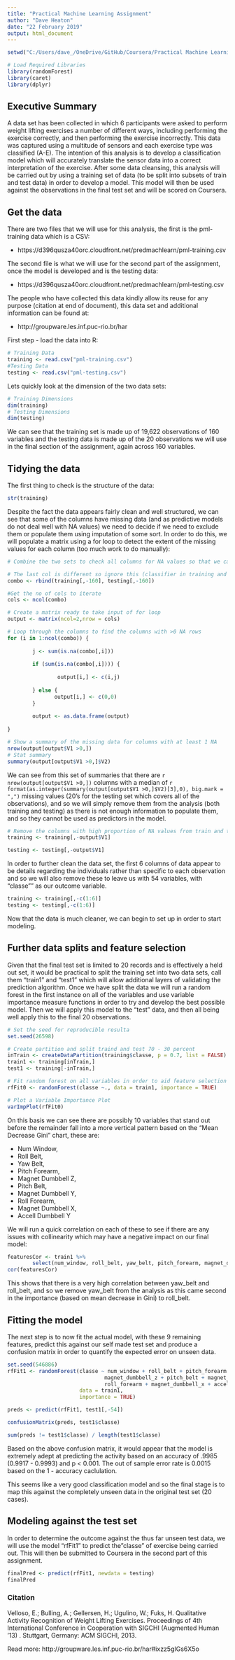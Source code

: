 ```yaml
---
title: "Practical Machine Learning Assignment"
author: "Dave Heaton"
date: "22 February 2019"
output: html_document
---
```


```r
setwd("C:/Users/dave_/OneDrive/GitHub/Coursera/Practical Machine Learning/PracticalMachineLearningAssignment1")
```

```r
# Load Required Libraries
library(randomForest)
library(caret)
library(dplyr)
```
## Executive Summary
A data set has been collected in which 6 participants were asked to perform weight lifting exercises a number of different ways, including performing the exercise correctly, and then performing the exercise incorrectly. This data was captured using a multitude of sensors and each exercise type was classified (A-E). The intention of this analysis is to develop a classification model which will accurately translate the sensor data into a correct interpretation of the exercise. After some data cleansing, this analysis will be carried out by using a training set of data (to be split into subsets of train and test data) in order to develop a model. This model will then be used against the observations in the final test set and will be scored on Coursera.

## Get the data
There are two files that we will use for this analysis, the first is the pml-training data which is a CSV:

* https://d396qusza40orc.cloudfront.net/predmachlearn/pml-training.csv

The second file is what we will use for the second part of the assignment, once the model is developed and is the testing data:

* https://d396qusza40orc.cloudfront.net/predmachlearn/pml-testing.csv

The people who have collected this data kindly allow its reuse for any purpose (citation at end of document), this data set and additional information can be found at:

* http://groupware.les.inf.puc-rio.br/har


First step -  load the data into R:

```r
# Training Data
training <- read.csv("pml-training.csv")
#Testing Data
testing <- read.csv("pml-testing.csv")
```

Lets quickly look at the dimension of the two data sets:
```r
# Training Dimensions
dim(training)
# Testing Dimensions
dim(testing)
```

We can see that the training set is made up of 19,622 observations of 160 variables and the testing data is made up of the 20 observations we will use in the final section of the assignment, again across 160 variables.

## Tidying the data
The first thing to check is the structure of the data:

```r
str(training)
```

Despite the fact the data appears fairly clean and well structured, we can see that some of the columns have missing data (and as predictive models do not deal well with NA values) we need to decide if we need to exclude them or populate them using imputation of some sort. In order to do this, we will populate a matrix using a for loop to detect the extent of the missing values for each column (too much work to do manually):

```r
# Combine the two sets to check all columns for NA values so that we can ensure we are able to effectively run the modeling

# The last col is different so ignore this (classifier in training and id in test)
combo <- rbind(training[,-160], testing[,-160])

#Get the no of cols to iterate
cols <- ncol(combo)

# Create a matrix ready to take input of for loop
output <- matrix(ncol=2,nrow = cols)

# Loop through the columns to find the columns with >0 NA rows
for (i in 1:ncol(combo)) {
        
        j <- sum(is.na(combo[,i]))
        
        if (sum(is.na(combo[,i]))) {
                
                output[i,] <- c(i,j)
                
        } else {
               output[i,] <- c(0,0)
        }
        
        output <- as.data.frame(output)
        
}

# Show a summary of the missing data for columns with at least 1 NA
nrow(output[output$V1 >0,])
# Stat summary
summary(output[output$V1 >0,]$V2)
```

We can see from this set of summaries that there are `r nrow(output[output$V1 >0,])` columns with a median of `r format(as.integer(summary(output[output$V1 >0,]$V2)[3],0), big.mark = ",")` missing values (20's for the testing set which covers all of the observations), and so we will simply remove them from the analysis (both training and testing) as there is not enough information to populate them, and so they cannot be used as predictors in the model.

```r
# Remove the columns with high proportion of NA values from train and test sets
training <- training[,-output$V1]

testing <- testing[,-output$V1]
```
In order to further clean the data set, the first 6 columns of data appear to be details regarding the individuals rather than specific to each observation and so we will also remove these to leave us with 54 variables, with "classe"" as our outcome variable.

```r
training <- training[,-c(1:6)]
testing <- testing[,-c(1:6)]
```

Now that the data is much cleaner, we can begin to set up in order to start modeling.

## Further data splits and feature selection
Given that the final test set is limited to 20 records and is effectively a held out set, it would be practical to split the training set into two data sets, call them "train1" and "test1" which will allow additional layers of validating the prediction algorithm. Once we have split the data we will run a random forest in the first instance on all of the variables and use variable importance measure functions in order to try and develop the best possible model. Then we will apply this model to the "test" data, and then all being well apply this to the final 20 observations.

```r

# Set the seed for reproducible resulta
set.seed(26598)

# Create partition and split traind and test 70 - 30 percent
inTrain <- createDataPartition(training$classe, p = 0.7, list = FALSE)
train1 <- training[inTrain,]
test1 <- training[-inTrain,]

# Fit random forest on all variables in order to aid feature selection
rfFit0 <- randomForest(classe ~., data = train1, importance = TRUE)
```


```r
# Plot a Variable Importance Plot
varImpPlot(rfFit0)
```

On this basis we can see there are possibly 10 variables that stand out before the remainder fall into a more vertical pattern based on the "Mean Decrease Gini" chart, these are:

* Num Window,
* Roll Belt,
* Yaw Belt,
* Pitch Forearm,
* Magnet Dumbbell Z,
* Pitch Belt,
* Magnet Dumbbell Y,
* Roll Forearm,
* Magnet Dumbbell X,
* Accell Dumbbell Y


We will run a quick correlation on each of these to see if there are any issues with collinearity which may have a negative impact on our final model:

```r
featuresCor <- train1 %>%
        select(num_window, roll_belt, yaw_belt, pitch_forearm, magnet_dumbbell_z, pitch_belt, magnet_dumbbell_y, roll_forearm, magnet_dumbbell_x, accel_dumbbell_y)
cor(featuresCor)
```

This shows that there is a very high correlation between yaw_belt and roll_belt, and so we remove yaw_belt from the analysis as this came second in the importance (based on mean decrease in Gini) to roll_belt.

## Fitting the model
The next step is to now fit the actual model, with these 9 remaining features, predict this against our self made test set and produce a confusion matrix in order to quantify the expected error on unseen data.

```r
set.seed(546886)
rfFit1 <- randomForest(classe ~ num_window + roll_belt + pitch_forearm + 
                               magnet_dumbbell_z + pitch_belt + magnet_dumbbell_y +
                               roll_forearm + magnet_dumbbell_x + accel_dumbbell_y,
                       data = train1, 
                       importance = TRUE)

preds <- predict(rfFit1, test1[,-54])

confusionMatrix(preds, test1$classe)
```


```r
sum(preds != test1$classe) / length(test1$classe) 
```

Based on the above confusion matrix, it would appear that the model is extremely adept at predicting the activity based on an accuracy of .9985 (0.9917 - 0.9993) and p < 0.001. The out of sample error rate is 0.0015 based on the 1 - accuracy caclulation. 

This seems like a very good classification model and so the final stage is to map this against the completely unseen data in the original test set (20 cases).

## Modeling against the test set
In order to determine the outcome against the thus far unseen test data, we will use the model "rfFit1" to predict the"classe" of exercise being carried out. This will then be submitted to Coursera in the second part of this assignment.

```r
finalPred <- predict(rfFit1, newdata = testing)
finalPred
```

### Citation 
Velloso, E.; Bulling, A.; Gellersen, H.; Ugulino, W.; Fuks, H. Qualitative Activity Recognition of Weight Lifting Exercises. Proceedings of 4th International Conference in Cooperation with SIGCHI (Augmented Human '13) . Stuttgart, Germany: ACM SIGCHI, 2013.

Read more: http://groupware.les.inf.puc-rio.br/har#ixzz5gIGs6X5o
